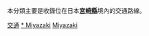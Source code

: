 {{Catnav|頁面分類|各種主題的頁面分類|按國家分類|各國交通|日本交通|九州地方交通}}
{{Catnav|頁面分類|人类社会|交通|各國交通|日本交通|九州地方交通}}

本分類主要是收錄位在日本'''[[宮崎縣|宮崎縣]]'''境內的交通路線。
{{日本行政區劃分類導航|交通}}
{{Commons category|Transport in Miyazaki prefecture}}

[[Category:宮崎縣|交通]]
[[Category:九州地方交通|* Miyazaki]]
[[Category:日本各都道府縣交通|Miyazaki]]